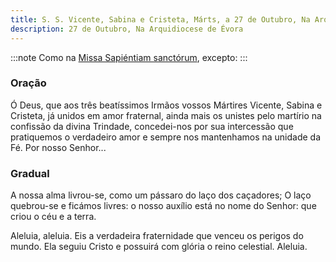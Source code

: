 ```yaml
---
title: S. S. Vicente, Sabina e Cristeta, Márts, a 27 de Outubro, Na Arquidiocese de Évora
description: 27 de Outubro, Na Arquidiocese de Évora
---
```


:::note
Como na [Missa Sapiéntiam sanctórum](/missal/comum/muitosmartires2), excepto:
:::

### Oração

Ó Deus, que aos três beatíssimos Irmãos vossos Mártires Vicente, Sabina e
Cristeta, já unidos em amor fraternal, ainda mais os unistes pelo martírio
na confissão da divina Trindade, concedei-nos por sua intercessão que
pratiquemos o verdadeiro amor e sempre nos mantenhamos na unidade da Fé.
Por nosso Senhor...

### Gradual

A nossa alma livrou-se, como um pássaro do laço dos caçadores; O laço
quebrou-se e ficámos livres: o nosso auxílio está no nome do Senhor: que
criou o céu e a terra.

Aleluia, aleluia. Eis a verdadeira fraternidade que venceu os perigos do
mundo. Ela seguiu Cristo e possuirá com glória o reino celestial. Aleluia.

